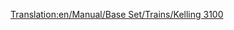 [[Translation:en/Manual/Base Set/Trains/Kelling 3100]]
{{es/Manual/Base Set/Trains/Trenes|Imagen=
|Nombre=Kelling 3100
|Precio=  € ( £)
|Velocidad= km/h ( mph)
|Peso= t
|Potencia=CV ( kW)
|Coste-anual= € ( £)
|Diseño=
|Duración=
|Capacidad=
|Descripción=
|Vida-real=
}}